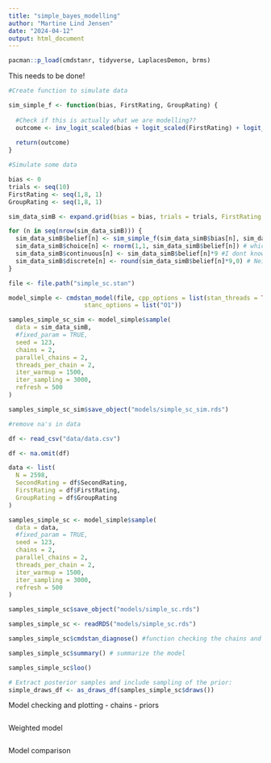 ```yaml
---
title: "simple_bayes_modelling"
author: "Martine Lind Jensen"
date: "2024-04-12"
output: html_document
---
```

```r
pacman::p_load(cmdstanr, tidyverse, LaplacesDemon, brms)
```


This needs to be done! 
```r
#Create function to simulate data 

sim_simple_f <- function(bias, FirstRating, GroupRating) {
  
  #Check if this is actually what we are modelling??
  outcome <- inv_logit_scaled(bias + logit_scaled(FirstRating) + logit_scaled(GroupRating))
  
  return(outcome)
}

#Simulate some data 

bias <- 0
trials <- seq(10)
FirstRating <- seq(1,8, 1)
GroupRating <- seq(1,8, 1)

sim_data_simB <- expand.grid(bias = bias, trials = trials, FirstRating = FirstRating, GroupRating = GroupRating)

for (n in seq(nrow(sim_data_simB))) {
  sim_data_simB$belief[n] <- sim_simple_f(sim_data_simB$bias[n], sim_data_simB$Source1[n], sim_data_simB$Source2[n])
  sim_data_simB$choice[n] <- rnorm(1,1, sim_data_simB$belief[n]) # which one should we do here, because its not rbinom when it is not binary data, have to choose from a normal distribution, cannot figure it out in my head right now
  sim_data_simB$continuous[n] <- sim_data_simB$belief[n]*9 #I dont know what he is doing here
  sim_data_simB$discrete[n] <- round(sim_data_simB$belief[n]*9,0) # Neither here
}

```

```r
file <- file.path("simple_sc.stan")

model_simple <- cmdstan_model(file, cpp_options = list(stan_threads = TRUE),
                     stanc_options = list("O1"))
```

```r
samples_simple_sc_sim <- model_simple$sample(
  data = sim_data_simB, 
  #fixed_param = TRUE,
  seed = 123,
  chains = 2,
  parallel_chains = 2,
  threads_per_chain = 2,
  iter_warmup = 1500,
  iter_sampling = 3000,
  refresh = 500
)

samples_simple_sc_sim$save_object("models/simple_sc_sim.rds")
```


```r
#remove na's in data 

df <- read_csv("data/data.csv")

df <- na.omit(df)

data <- list(
  N = 2598, 
  SecondRating = df$SecondRating, 
  FirstRating = df$FirstRating, 
  GroupRating = df$GroupRating
)
```

```r
samples_simple_sc <- model_simple$sample(
  data = data,
  #fixed_param = TRUE,
  seed = 123,
  chains = 2,
  parallel_chains = 2,
  threads_per_chain = 2,
  iter_warmup = 1500,
  iter_sampling = 3000,
  refresh = 500
)

samples_simple_sc$save_object("models/simple_sc.rds")
```

```r
samples_simple_sc <- readRDS("models/simple_sc.rds")

samples_simple_sc$cmdstan_diagnose() #function checking the chains and stuff

samples_simple_sc$summary() # summarize the model

```

```r
samples_simple_sc$loo()
```

```r
# Extract posterior samples and include sampling of the prior:
simple_draws_df <- as_draws_df(samples_simple_sc$draws())
```

Model checking and plotting
- chains 
- priors
```r

```

Weighted model
```r

```

Model comparison 

```r

```

